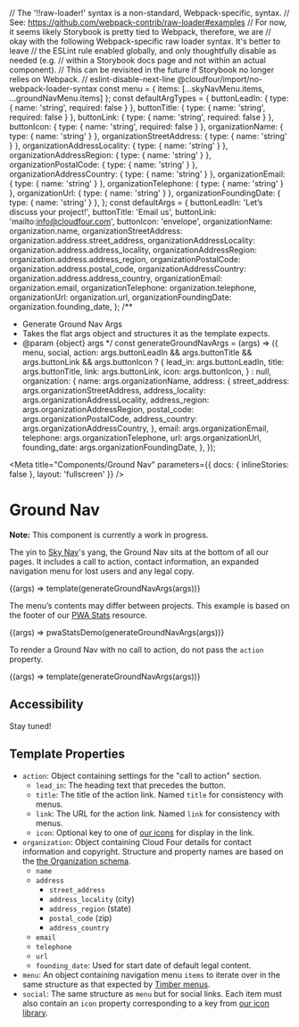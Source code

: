 // The '!!raw-loader!' syntax is a non-standard, Webpack-specific, syntax.
// See: https://github.com/webpack-contrib/raw-loader#examples
// For now, it seems likely Storybook is pretty tied to Webpack, therefore, we are
// okay with the following Webpack-specific raw loader syntax. It's better to leave
// the ESLint rule enabled globally, and only thoughtfully disable as needed (e.g.
// within a Storybook docs page and not within an actual component).
// This can be revisited in the future if Storybook no longer relies on Webpack.
// eslint-disable-next-line @cloudfour/import/no-webpack-loader-syntax
const menu = { items: [...skyNavMenu.items, ...groundNavMenu.items] };
const defaultArgTypes = {
  buttonLeadIn: { type: { name: 'string', required: false } },
  buttonTitle: { type: { name: 'string', required: false } },
  buttonLink: { type: { name: 'string', required: false } },
  buttonIcon: { type: { name: 'string', required: false } },
  organizationName: { type: { name: 'string' } },
  organizationStreetAddress: { type: { name: 'string' } },
  organizationAddressLocality: { type: { name: 'string' } },
  organizationAddressRegion: { type: { name: 'string' } },
  organizationPostalCode: { type: { name: 'string' } },
  organizationAddressCountry: { type: { name: 'string' } },
  organizationEmail: { type: { name: 'string' } },
  organizationTelephone: { type: { name: 'string' } },
  organizationUrl: { type: { name: 'string' } },
  organizationFoundingDate: { type: { name: 'string' } },
};
const defaultArgs = {
  buttonLeadIn: 'Let’s discuss your project!',
  buttonTitle: 'Email us',
  buttonLink: 'mailto:info@cloudfour.com',
  buttonIcon: 'envelope',
  organizationName: organization.name,
  organizationStreetAddress: organization.address.street_address,
  organizationAddressLocality: organization.address.address_locality,
  organizationAddressRegion: organization.address.address_region,
  organizationPostalCode: organization.address.postal_code,
  organizationAddressCountry: organization.address.address_country,
  organizationEmail: organization.email,
  organizationTelephone: organization.telephone,
  organizationUrl: organization.url,
  organizationFoundingDate: organization.founding_date,
};
/**
 * Generate Ground Nav Args
 * Takes the flat args object and structures it as the template expects.
 * @param {object} args
 */
const generateGroundNavArgs = (args) => ({
  menu,
  social,
  action:
    args.buttonLeadIn && args.buttonTitle && args.buttonLink && args.buttonIcon
      ? {
          lead_in: args.buttonLeadIn,
          title: args.buttonTitle,
          link: args.buttonLink,
          icon: args.buttonIcon,
        }
      : null,
  organization: {
    name: args.organizationName,
    address: {
      street_address: args.organizationStreetAddress,
      address_locality: args.organizationAddressLocality,
      address_region: args.organizationAddressRegion,
      postal_code: args.organizationPostalCode,
      address_country: args.organizationAddressCountry,
    },
    email: args.organizationEmail,
    telephone: args.organizationTelephone,
    url: args.organizationUrl,
    founding_date: args.organizationFoundingDate,
  },
});

<!--
Inline stories disabled so media queries will behave as expected within
embedded examples.
-->

<Meta
  title="Components/Ground Nav"
  parameters={{ docs: { inlineStories: false }, layout: 'fullscreen' }}
/>

# Ground Nav

**Note:** This component is currently a work in progress.

The yin to [Sky Nav](/docs/components-sky-nav--dark)'s yang, the Ground Nav sits at the bottom of all our pages. It includes a call to action, contact information, an expanded navigation menu for lost users and any legal copy.

<Canvas>
  <Story
    name="Cloud Four"
    height="500px"
    // Currently storybook doesn't have support for nested or grouped args
    // So for now we are just making them all top-level
    // https://github.com/storybookjs/storybook/issues/11525
    // https://github.com/storybookjs/storybook/issues/10979
    args={defaultArgs}
    argTypes={defaultArgTypes}
    parameters={{
      layout: 'fullscreen',
    }}
  >
    {(args) => template(generateGroundNavArgs(args))}
  </Story>
</Canvas>

The menu’s contents may differ between projects. This example is based on the footer of our [PWA Stats](https://www.pwastats.com/) resource.

<Canvas>
  <Story
    name="PWA Stats"
    height="550px"
    argTypes={defaultArgTypes}
    args={{
      ...defaultArgs,
      buttonLeadIn: 'Help us build this resource!',
      buttonTitle: 'Contribute a story',
      buttonLink:
        'https://github.com/cloudfour/pwastats/issues/new?title=Submission:+New+Story',
      buttonIcon: 'brands/github',
    }}
    parameters={{
      layout: 'fullscreen',
      docs: {
        source: {
          code: pwaStatsDemoSource,
        },
      },
    }}
  >
    {(args) => pwaStatsDemo(generateGroundNavArgs(args))}
  </Story>
</Canvas>

To render a Ground Nav with no call to action, do not pass the `action` property.

<Canvas>
  <Story
    name="No Action"
    height="275px"
    args={{
      ...defaultArgs,
      buttonLeadIn: null,
      buttonTitle: null,
      buttonLink: null,
      buttonIcon: null,
    }}
    argTypes={defaultArgTypes}
    parameters={{
      layout: 'fullscreen',
    }}
  >
    {(args) => template(generateGroundNavArgs(args))}
  </Story>
</Canvas>

## Accessibility

Stay tuned!

## Template Properties

- `action`: Object containing settings for the "call to action" section.
  - `lead_in`: The heading text that precedes the button.
  - `title`: The title of the action link. Named `title` for consistency with menus.
  - `link`: The URL for the action link. Named `link` for consistency with menus.
  - `icon`: Optional key to one of [our icons](/docs/design-icons--page) for display in the link.
- `organization`: Object containing Cloud Four details for contact information and copyright. Structure and property names are based on the [the Organization schema](https://schema.org/Organization).
  - `name`
  - `address`
    - `street_address`
    - `address_locality` (city)
    - `address_region` (state)
    - `postal_code` (zip)
    - `address_country`
  - `email`
  - `telephone`
  - `url`
  - `founding_date`: Used for start date of default legal content.
- `menu`: An object containing navigation menu `items` to iterate over in the same structure as that expected by [Timber menus](https://timber.github.io/docs/guides/menus/).
- `social`: The same structure as `menu` but for social links. Each item must also contain an `icon` property corresponding to a key from [our icon library](/docs/design-icons--page).
